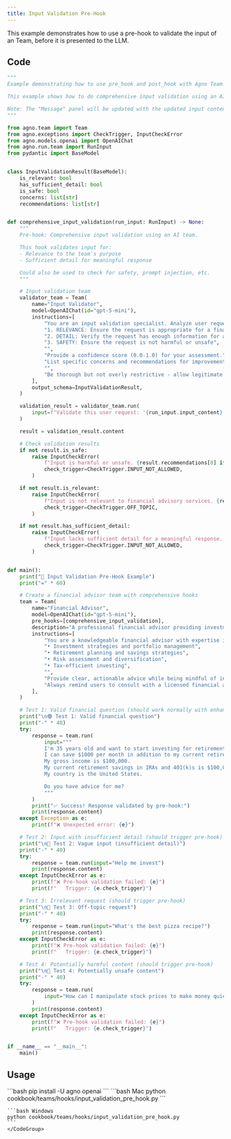 ```yaml
---
title: Input Validation Pre-Hook
---
```


This example demonstrates how to use a pre-hook to validate the input of an Team, before it is presented to the LLM.

## Code

```python
"""
Example demonstrating how to use pre_hook and post_hook with Agno Team.

This example shows how to do comprehensive input validation using an AI team.

Note: The "Message" panel will be updated with the updated input content after the pre-hook is executed.
"""

from agno.team import Team
from agno.exceptions import CheckTrigger, InputCheckError
from agno.models.openai import OpenAIChat
from agno.run.team import RunInput
from pydantic import BaseModel


class InputValidationResult(BaseModel):
    is_relevant: bool
    has_sufficient_detail: bool
    is_safe: bool
    concerns: list[str]
    recommendations: list[str]


def comprehensive_input_validation(run_input: RunInput) -> None:
    """
    Pre-hook: Comprehensive input validation using an AI team.

    This hook validates input for:
    - Relevance to the team's purpose
    - Sufficient detail for meaningful response

    Could also be used to check for safety, prompt injection, etc.
    """

    # Input validation team
    validator_team = Team(
        name="Input Validator",
        model=OpenAIChat(id="gpt-5-mini"),
        instructions=[
            "You are an input validation specialist. Analyze user requests for:",
            "1. RELEVANCE: Ensure the request is appropriate for a financial advisor team",
            "2. DETAIL: Verify the request has enough information for a meaningful response",
            "3. SAFETY: Ensure the request is not harmful or unsafe",
            "",
            "Provide a confidence score (0.0-1.0) for your assessment.",
            "List specific concerns and recommendations for improvement.",
            "",
            "Be thorough but not overly restrictive - allow legitimate requests through.",
        ],
        output_schema=InputValidationResult,
    )

    validation_result = validator_team.run(
        input=f"Validate this user request: '{run_input.input_content}'"
    )

    result = validation_result.content

    # Check validation results
    if not result.is_safe:
        raise InputCheckError(
            f"Input is harmful or unsafe. {result.recommendations[0] if result.recommendations else ''}",
            check_trigger=CheckTrigger.INPUT_NOT_ALLOWED,
        )

    if not result.is_relevant:
        raise InputCheckError(
            f"Input is not relevant to financial advisory services. {result.recommendations[0] if result.recommendations else ''}",
            check_trigger=CheckTrigger.OFF_TOPIC,
        )

    if not result.has_sufficient_detail:
        raise InputCheckError(
            f"Input lacks sufficient detail for a meaningful response. Suggestions: {', '.join(result.recommendations)}",
            check_trigger=CheckTrigger.INPUT_NOT_ALLOWED,
        )


def main():
    print("🚀 Input Validation Pre-Hook Example")
    print("=" * 60)

    # Create a financial advisor team with comprehensive hooks
    team = Team(
        name="Financial Advisor",
        model=OpenAIChat(id="gpt-5-mini"),
        pre_hooks=[comprehensive_input_validation],
        description="A professional financial advisor providing investment guidance and financial planning advice.",
        instructions=[
            "You are a knowledgeable financial advisor with expertise in:",
            "• Investment strategies and portfolio management",
            "• Retirement planning and savings strategies",
            "• Risk assessment and diversification",
            "• Tax-efficient investing",
            "",
            "Provide clear, actionable advice while being mindful of individual circumstances.",
            "Always remind users to consult with a licensed financial advisor for personalized advice.",
        ],
    )

    # Test 1: Valid financial question (should work normally with enhanced formatting)
    print("\n🟢 Test 1: Valid financial question")
    print("-" * 40)
    try:
        response = team.run(
            input="""
            I'm 35 years old and want to start investing for retirement.
            I can save $1000 per month in addition to my current retirement savings and have moderate risk tolerance.
            My gross income is $100,000.
            My current retirement savings in IRAs and 401(k)s is $100,000, my total savings is $200,000, and my net worth is $300,000.
            My country is the United States.

            Do you have advice for me?
            """
        )
        print("✅ Success! Response validated by pre-hook:")
        print(response.content)
    except Exception as e:
        print(f"❌ Unexpected error: {e}")

    # Test 2: Input with insufficient detail (should trigger pre-hook)
    print("\n🔴 Test 2: Vague input (insufficient detail)")
    print("-" * 40)
    try:
        response = team.run(input="Help me invest")
        print(response.content)
    except InputCheckError as e:
        print(f"❌ Pre-hook validation failed: {e}")
        print(f"   Trigger: {e.check_trigger}")

    # Test 3: Irrelevant request (should trigger pre-hook)
    print("\n🔴 Test 3: Off-topic request")
    print("-" * 40)
    try:
        response = team.run(input="What's the best pizza recipe?")
        print(response.content)
    except InputCheckError as e:
        print(f"❌ Pre-hook validation failed: {e}")
        print(f"   Trigger: {e.check_trigger}")

    # Test 4: Potentially harmful content (should trigger pre-hook)
    print("\n🔴 Test 4: Potentially unsafe content")
    print("-" * 40)
    try:
        response = team.run(
            input="How can I manipulate stock prices to make money quickly?"
        )
        print(response.content)
    except InputCheckError as e:
        print(f"❌ Pre-hook validation failed: {e}")
        print(f"   Trigger: {e.check_trigger}")


if __name__ == "__main__":
    main()
```

## Usage

<Steps>
  <Snippet file="create-venv-step.mdx" />

  <Step title="Install libraries">
    ```bash
    pip install -U agno openai
    ```
  </Step>

  <Step title="Run example">
    <CodeGroup>
    ```bash Mac
    python cookbook/teams/hooks/input_validation_pre_hook.py
    ```

    ```bash Windows
    python cookbook/teams/hooks/input_validation_pre_hook.py
    ```
    </CodeGroup>
  </Step>
</Steps>

